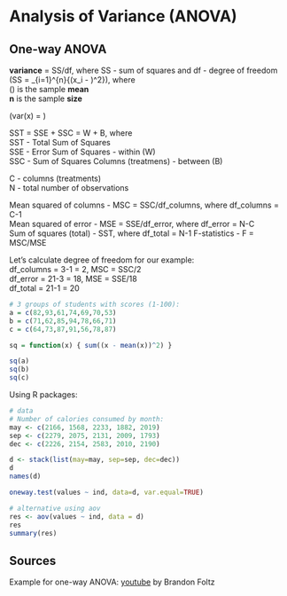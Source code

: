 # Analysis of Variance (ANOVA)
## One-way ANOVA
**variance** = SS/df, where SS - sum of squares and df - degree of freedom  
\(SS = \displaystyle\sum_{i=1}^{n}{(x_i - \mu)^2}\), where  
\(\mu\) is the sample **mean**  
**n** is the sample **size** 

\(var(x) = \frac{1}{n}{\displaystyle\sum_{i=1}^{n}{(x_i - \mu)^2}}\)  



SST = SSE + SSC = W + B, where  
SST - Total Sum of Squares  
SSE - Error Sum of Squares - within (W)  
SSC - Sum of Squares Columns (treatmens) - between (B)

C - columns (treatments)  
N - total number of observations  

Mean squared of columns - MSC = SSC/df_columns, where df_columns = C-1  
Mean squared of error - MSE = SSE/df_error, where df_error = N-C  
Sum of squares (total) - SST, where df_total = N-1
F-statistics - F = MSC/MSE

Let's calculate degree of freedom for our example:  
df_columns = 3-1 = 2, MSC = SSC/2  
df_error = 21-3 = 18, MSE = SSE/18  
df_total = 21-1 = 20

```r
# 3 groups of students with scores (1-100):
a = c(82,93,61,74,69,70,53)
b = c(71,62,85,94,78,66,71)
c = c(64,73,87,91,56,78,87)

sq = function(x) { sum((x - mean(x))^2) }

sq(a)
sq(b)
sq(c)

```

Using R packages:
```r
# data
# Number of calories consumed by month:
may <- c(2166, 1568, 2233, 1882, 2019)
sep <- c(2279, 2075, 2131, 2009, 1793)
dec <- c(2226, 2154, 2583, 2010, 2190)

d <- stack(list(may=may, sep=sep, dec=dec))
d
names(d)

oneway.test(values ~ ind, data=d, var.equal=TRUE)
```

```r
# alternative using aov
res <- aov(values ~ ind, data = d)
res
summary(res)
```

## Sources
Example for one-way ANOVA: [youtube](https://www.youtube.com/playlist?list=PLIeGtxpvyG-KA-BLkL391X__r0kU4_hm5) by Brandon Foltz  
